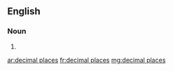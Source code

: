 ==English==

===Noun===
{{head|en|plural|head=[[decimal]] [[places]]}}

# {{plural of|decimal place|lang=en|nocat=1}}

[[ar:decimal places]]
[[fr:decimal places]]
[[mg:decimal places]]